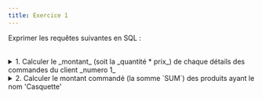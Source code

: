 ```yaml
---
title: Exercice 1
---
```





Exprimer les requêtes suivantes en SQL :

<br/>

<details>
<summary>1. Calculer le _montant_ (soit la _quantité * prix_) de chaque détails des commandes du client _numero 1_</summary>

On a besoin de joindre les tables `Details` (pour la quantité et la commande), `Produits` (pour le prix) et `Commandes` (pour le numéro de client) pour obtenir les informations souhaitées.


<SQLiteQuery
 sqliteDB="public/sample/ecommerce/ecommerce-fr-erd-v2.sqlite"
 title="Montant détails du client 1"
 query="
    SELECT 

        D.numeroCommande AS 'Commande', 
        P.nom AS 'Produit', 
        P.prix AS 'Prix',
        D.quantite AS 'Quantité',
        D.quantite * P.prix AS 'Montant'
    
    FROM Details D, Produits P, Commandes Co
    
    WHERE D.numeroProduit = P.numero
    AND D.numeroCommande = Co.numero
    AND Co.numeroClient = 1;
"
/>

Version avec `JOIN` :

```sql
    SELECT 

        D.numeroCommande AS 'Commande', 
        P.nom AS 'Produit', 
        P.nom AS 'Produit', 
        D.quantite AS 'Quantité',
        D.quantite * P.prix AS 'Montant'
    
    FROM Details D
    JOIN Commandes Co ON D.numeroCommande = Co.numero
    JOIN Produits P ON D.numeroProduit = P.numero
    WHERE Co.numero = 1;
```

</details>

<details>
<summary>2. Calculer le montant commandé (la somme `SUM`) des produits ayant le nom 'Casquette'</summary>

On a besoin de joindre les tables `Details` (pour la quantité) et `Produits` (pour le prix) pour obtenir les informations souhaitées. Puis on filtre les produits ayant le nom 'Casquette' et on calcule la somme des montants.

<SQLiteQuery
 sqliteDB="public/sample/ecommerce/ecommerce-fr-erd-v2.sqlite"
 title="Casquettes"
 query="
    SELECT SUM(D.quantite * P.prix) AS 'Montant total'
    FROM Details D, Produits P
    WHERE D.numeroProduit = P.numero
    AND P.nom = 'Casquette';
"
/>

</details>
